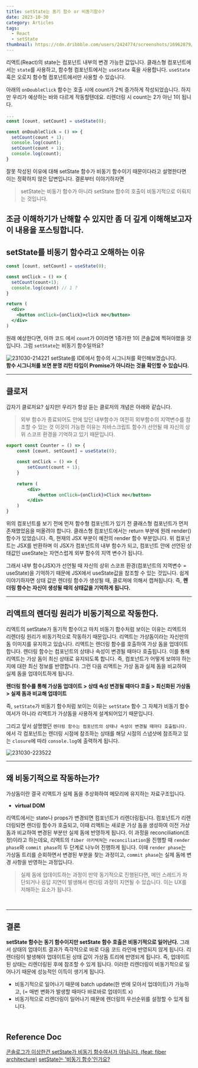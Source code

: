 ```yaml
---
title: setState는 동기 함수 or 비동기함수?
date: 2023-10-30
category: Articles
tags:
  - React
  - setState
thumbnail: https://cdn.dribbble.com/users/2424774/screenshots/16962879/media/d0bd0d738aa6d19fc94bcd06866abe3c.png?resize=1600x1200&vertical=center
---
```


리액트(React)의 state는 컴포넌트 내부의 변경 가능한 값입니다. 클래스형 컴포넌트에서는 `state`를 사용하고, 함수형 컴포넌트에서는 `useState` 훅을 사용합니다. `useState`훅은 오로지 함수형 컴포넌트에서만 사용할 수 있습니다.

아래의 `onDoubleClick` 함수는 호출 시에 count가 2씩 증가하게 작성되었습니다. 하지만 우리가 예상하는 바와 다르게 작동할텐데요. 리렌더링 시 count는 2가 아닌 1이 됩니다.
```jsx
...
const [count, setCount] = useState(0);

const onDoubleClick = () => {
  setCount(count + 1);
  console.log(count);
  setCount(count + 1); 
  console.log(count);
}
```
잘못 작성된 이유에 대해 setState 함수가 비동기 함수이기 때문이다라고 설명한다면 이는 정확하지 않은 답변입니다.
결론부터 이야기하자면
> setState는 비동기 함수가 아니라 setState 함수의 호출이 비동기적으로 이뤄지는 것입니다.

조금 이해하기가 난해할 수 있지만 좀 더 깊게 이해해보고자 이 내용을 포스팅합니다.
<br/>
---

## setState를 비동기 함수라고 오해하는 이유

```jsx
const [count, setCount] = useState(0); 

const onClick = () => {
  setCount(count+1);
  console.log(count) // 1 ? 
}

return (
  <div>
    <button onClick={onClick}>click me</button>
  </div>
)
```
원래 예상한다면, 아까 코드 에서 `count`가 0이라면 1증가한 1이 콘솔값에 찍혀야했을 것입니다. 
그럼 `setState`는 비동기 함수일까요?

![231030-214221](/posts/setState-Sync-Async/231030-214221.png)
setState를 IDE에서 함수의 시그니처를 확인해보겠습니다.  
**함수 시그니처를 보면 분명 리턴 타입이 Promise가 아니라는 것을 확인할 수 있습니다.**
<br/>

---
## 클로저
갑자기 클로저요? 싶지만!
우리가 항상 듣는 클로저의 개념은 아래와 같습니다.
> 외부 함수가 종료되어도 안에 있던 내부함수가 여전히 외부함수의 지역변수를 참조할 수 있는 것
이것이 가능한 이유는 자바스크립트 함수가 선언될 때 자신의 상위 스코프 환경을 기억하고 있기 때문입니다.

```jsx
export const Counter = () => {
	const [count, setCount] = useState(0);
    
    const onClick = () => {
    	setCount(count + 1);
    }
    
	return (
    	<div>
        	<button onClick={onClick}>Click me</button>
        </div>
    )
}
```
위의 컴포넌트를 보기 전에 먼저 함수형 컴포넌트가 있기 전 클래스형 컴포넌트가 먼저 존재했었음을 떠올려야 합니다.
클래스형 컴포넌트에서는 return 부분에 원래 render() 함수가 있었습니다. 즉, 현재의 JSX 부분이 예전의 render 함수 부분입니다. 위 컴포넌트는 JSX를 반환하며 이 JSX가 컴포넌트의 내부 함수가 되고, 컴포넌트 안에 선언된 상태값인 useState는 자연스럽게 외부 함수의 지역 변수가 됩니다.

그래서 내부 함수(JSX)가 선언될 때 자신의 상위 스코프 환경(컴포넌트의 지역변수 = useState)을 기억하기 때문에 JSX에서 useState값을 참조할 수 있는 것입니다.
쉽게 이야기하자면 상태 값은 렌더링 함수가 생성될 때, 클로져에 의해서 캡쳐됩니다. 즉, **렌더링 함수는 자신이 생성될 때의 상태값을 기억하게 됩니다.**
<br/>

---
## 리액트의 렌더링 원리가 비동기적으로 작동한다.
리엑트의 setState가 동기적 함수이고 마치 비동기 함수처럼 보이는 이유는 리엑트의 리렌더링 원리가 비동기적으로 작동하기 때문입니다. 리액트는 가상돔이라는 자신만의 돔 이미지를 유지하고 있습니다. 리액트는 렌더링 함수를 호출하여 가상 돔을 업데이트합니다. 렌더링 함수는 컴포넌트의 상태나 속성이 변경될 때마다 호출됩니다. 이를 통해 리엑트는 가상 돔이 최신 상태로 유지되도록 합니다. 즉, 컴포넌트가 어떻게 보여야 하는지에 대한 최신 정보를 반영합니다. 그런 다음 리액트는 가상 돔과 실제 돔을 비교하여 실제 돔을 업데이트하게 됩니다.

**렌더링 함수를 통해 가상돔 업데이트 > 상태 속성 변경될 때마다 호출 > 최신화된 가상돔 > 실제 돔과 비교해 업데이트**

즉, `setState`가 비동기 함수처럼 보이는 이유는 `setState` 함수 그 자체가 비동기 함수여서가 아니라 리액트가 가상돔을 사용하게 설계되어있기 때문입니다.

그리고 앞서 설명했던 `렌더링 함수는 컴포넌트의 상태나 속성이 변경될 때마다 호출됩니다.`에서 각 컴포넌트는 렌더링 시점에 참조하는 상태를 해당 시점의 스냅샷에 참조하고 있는 `closure`에 따라 `console.log`에 출력하게 됩니다.

![231030-223522](/posts/setState-Sync-Async/231030-223522.png)
<br/>

---
## 왜 비동기적으로 작동하는가?
가상돔이란 결국 리액트가 실제 돔을 추상화하여 메모리에 유지하는 자료구조입니다.
<br/>

- **virtual DOM**

리액트에서는 state나 props가 변경되면 컴포넌트가 리렌더링됩니다. 컴포넌트가 리렌더링되면 렌더링 함수가 호출되고, 이때 리액트는 새로운 가상 돔을 생성하여 이전 가상돔과 비교하여 변경된 부분만 실제 돔에 반영하게 됩니다.
이 과정을 reconciliation(조정)이라고 하는데요, 리액트의 `fiber 아키텍쳐`는 `reconciliation`을 진행할 때 `render phase`와 `commit phase`의 두 단계로 나누어 진행하게 됩니다.
이때 `render phase`는 가상돔 트리를 순회하면서 변경된 부분을 찾는 과정이고, `commit phase`는 실제 돔에 변경 사항을 반영하는 과정입니다.

> 실제 돔에 업데이트하는 과정이 만약 동기적으로 진행된다면, 메인 스레드가 차단되거나 응답 지연이 발생해서 렌더링 과정이 지연될 수 있습니다. 이는 UX를 저해하는 요소가 됩니다.
<br/>

---
## 결론
**setState 함수는 동기 함수이지만 setState 함수 호출은 비동기적으로 일어난다.**
그래서 상태의 업데이트 결과가 즉각적으로 바로 다음 코드 라인에 반영되지 않게 됩니다. 리렌더링이 발생해야 업데이트된 상태 값이 가상돔 트리에 반영되게 됩니다. 즉, 업데이트된 상태는 리렌더링된 후에 참조할 수 있게 됩니다. 이러한 리렌더링이 비동기적으로 일어나기 때문에 성능적인 이득이 생기게 됩니다. 
- 비동기적으로 일어나기 때문에 batch update(한 번에 모아서 업데이트)가 가능하고, (= 매번 변화가 발생할 때마다 바로바로 업데이트 x)
- 비동기적으로 리렌더링이 일어나기 때문에 렌더링의 우선순위를 설정할 수 있게 됩니다.
<br/>

## Reference Doc
[콘솔로그가 이상한건 setState가 비동기 함수여서가 아닙니다. (feat: fiber architecture)](https://velog.io/@jay/setStateisnotasync#react-component-function---tsx-jsx-%ED%8C%8C%EC%9D%BC-%EB%82%B4%EB%B6%80%EC%97%90%EC%84%9C-%EC%9E%91%EC%84%B1%ED%95%98%EB%8A%94-reactfc-%ED%98%B9%EC%9D%80-reactreactnode-%ED%83%80%EC%9E%85%EC%9D%98-%ED%95%A8%EC%88%98)
[setState는 '비동기 함수'인가요?](https://velog.io/@yena1025/setState%EB%8A%94-%EB%B9%84%EB%8F%99%EA%B8%B0-%ED%95%A8%EC%88%98%EC%9D%B8%EA%B0%80)